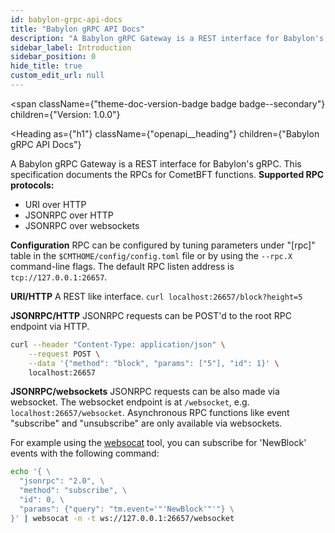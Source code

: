 ```yaml
---
id: babylon-grpc-api-docs
title: "Babylon gRPC API Docs"
description: "A Babylon gRPC Gateway is a REST interface for Babylon's gRPC.  This specification documents the RPCs for CometBFT functions."
sidebar_label: Introduction
sidebar_position: 0
hide_title: true
custom_edit_url: null
---
```



<span
  className={"theme-doc-version-badge badge badge--secondary"}
  children={"Version: 1.0.0"}
>
</span>

<Heading
  as={"h1"}
  className={"openapi__heading"}
  children={"Babylon gRPC API Docs"}
>
</Heading>



A Babylon gRPC Gateway is a REST interface for Babylon's gRPC.  This specification documents the RPCs for CometBFT functions.
**Supported RPC protocols:**
*   URI over HTTP
*   JSONRPC over HTTP
*   JSONRPC over websockets

**Configuration**
RPC can be configured by tuning parameters under "[rpc]" table in the
`$CMTHOME/config/config.toml` file or by using the `--rpc.X` command-line
flags.
The default RPC listen address is `tcp://127.0.0.1:26657`.

**URI/HTTP**
A REST like interface. `curl localhost:26657/block?height=5`

**JSONRPC/HTTP**
JSONRPC requests can be POST'd to the root RPC endpoint via HTTP.
```bash
curl --header "Content-Type: application/json" \
    --request POST \
    --data '{"method": "block", "params": ["5"], "id": 1}' \
    localhost:26657
```

**JSONRPC/websockets**
JSONRPC requests can be also made via websocket.
The websocket endpoint is at `/websocket`, e.g. `localhost:26657/websocket`.
Asynchronous RPC functions like event "subscribe" and "unsubscribe" are
only available via websockets.

For example using the [websocat](https://github.com/vi/websocat) tool, you can subscribe for 'NewBlock' events
with the following command:
```bash
echo '{ \
  "jsonrpc": "2.0", \
  "method": "subscribe", \
  "id": 0, \
  "params": {"query": "tm.event='"'NewBlock'"'"} \
}' | websocat -n -t ws://127.0.0.1:26657/websocket  
```



      